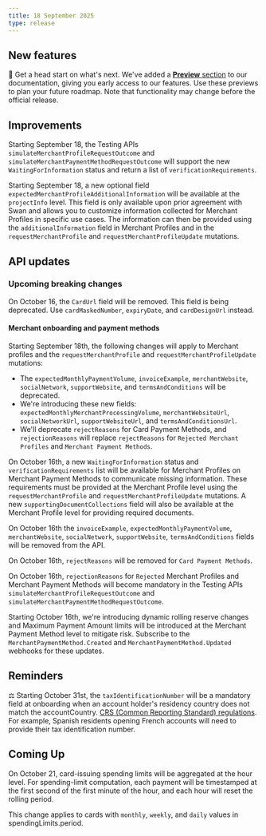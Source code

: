 ```yaml
---
title: 18 September 2025
type: release
---
```


## New features

📖 Get a head start on what's next. We've added a [**Preview** section](https://docs.swan.io/preview/) to our documentation, giving you early access to our features. Use these previews to plan your future roadmap. Note that functionality may change before the official release.

## Improvements

Starting September 18, the Testing APIs `simulateMerchantProfileRequestOutcome` and `simulateMerchantPaymentMethodRequestOutcome` will support the new `WaitingForInformation` status and return a list of `verificationRequirements`.

Starting September 18, a new optional field `expectedMerchantProfileAdditionalInformation` will be available at the `projectInfo` level. This field is only available upon prior agreement with Swan and allows you to customize information collected for Merchant Profiles in specific use cases. The information can then be provided using the `additionalInformation` field in Merchant Profiles and in the `requestMerchantProfile` and `requestMerchantProfileUpdate` mutations.

## API updates

### Upcoming breaking changes

On October 16, the `CardUrl` field will be removed. This field is being deprecated. Use `cardMaskedNumber`, `expiryDate`, and `cardDesignUrl` instead.

#### Merchant onboarding and payment methods

Starting September 18th, the following changes will apply to Merchant profiles and the `requestMerchantProfile` and `requestMerchantProfileUpdate` mutations:

- The `expectedMonthlyPaymentVolume`, `invoiceExample`, `merchantWebsite`, `socialNetwork`, `supportWebsite`, and `termsAndConditions` will be deprecated.
- We're introducing these new fields: `expectedMonthlyMerchantProcessingVolume`, `merchantWebsiteUrl`, `socialNetworkUrl`, `supportWebsiteUrl`, and `termsAndConditionsUrl`.
- We'll deprecate `rejectReasons` for Card Payment Methods, and `rejectionReasons` will replace `rejectReasons` for `Rejected Merchant Profiles` and `Merchant Payment Methods`.

On October 16th, a new `WaitingForInformation` status and `verificationRequirements` list will be available for Merchant Profiles on Merchant Payment Methods to communicate missing information. These requirements must be provided at the Merchant Profile level using the `requestMerchantProfile` and `requestMerchantProfileUpdate` mutations. A new `supportingDocumentCollections` field will also be available at the Merchant Profile level for providing required documents.

On October 16th the `invoiceExample`, `expectedMonthlyPaymentVolume`, `merchantWebsite`, `socialNetwork`, `supportWebsite`, `termsAndConditions` fields will be removed from the API.

On October 16th, `rejectReasons` will be removed for `Card Payment Methods`.

On October 16th, `rejectionReasons` for `Rejected` Merchant Profiles and Merchant Payment Methods will become mandatory in the Testing APIs `simulateMerchantProfileRequestOutcome` and `simulateMerchantPaymentMethodRequestOutcome`.

Starting October 16th, we're introducing dynamic rolling reserve changes and Maximum Payment Amount limits will be introduced at the Merchant Payment Method level to mitigate risk. Subscribe to the `MerchantPaymentMethod.Created` and `MerchantPaymentMethod.Updated` webhooks for these updates.

## Reminders

⚖️ Starting October 31st, the `taxIdentificationNumber` will be a mandatory field at onboarding when an account holder's residency country does not match the accountCountry. [CRS (Common Reporting Standard) regulations](https://www.oecd.org/content/dam/oecd/en/topics/policy-issue-focus/aeoi/jersey-guidance-notes-crs.pdf). For example, Spanish residents opening French accounts will need to provide their tax identification number.

## Coming Up

On October 21, card-issuing spending limits will be aggregated at the hour level. For spending-limit computation, each payment will be timestamped at the first second of the first minute of the hour, and each hour will reset the rolling period.

This change applies to cards with `monthly`, `weekly`, and `daily` values in spendingLimits.period.